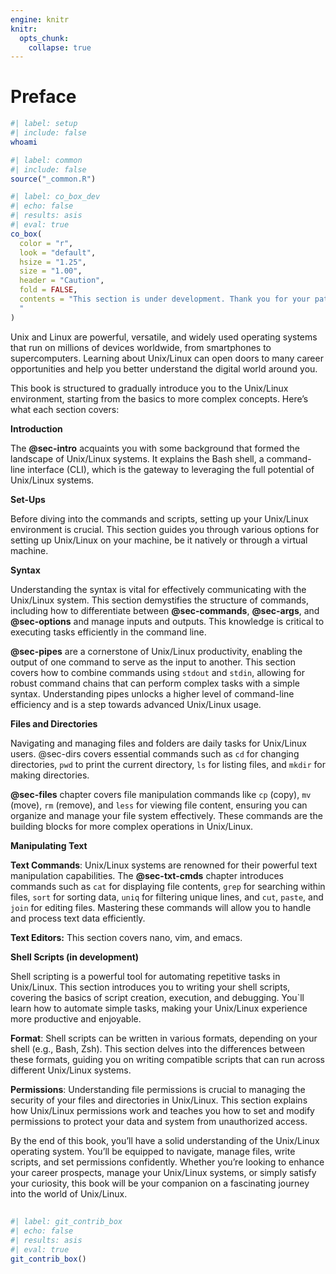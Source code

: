 ```yaml
---
engine: knitr
knitr:
  opts_chunk: 
    collapse: true
---
```


# Preface {#sec-preface .unnumbered}

```bash
#| label: setup
#| include: false
whoami
```

```r
#| label: common
#| include: false
source("_common.R")
```

```r
#| label: co_box_dev
#| echo: false
#| results: asis
#| eval: true
co_box(
  color = "r",
  look = "default", 
  hsize = "1.25", 
  size = "1.00", 
  header = "Caution", 
  fold = FALSE,
  contents = "This section is under development. Thank you for your patience.
  "
)
```

Unix and Linux are powerful, versatile, and widely used operating systems that run on millions of devices worldwide, from smartphones to supercomputers. Learning about Unix/Linux can open doors to many career opportunities and help you better understand the digital world around you.

This book is structured to gradually introduce you to the Unix/Linux environment, starting from the basics to more complex concepts. Here's what each section covers:

**Introduction**

The <strong>@sec-intro</strong> acquaints you with some background that formed the landscape of Unix/Linux systems. It explains the Bash shell, a command-line interface (CLI), which is the gateway to leveraging the full potential of Unix/Linux systems.

**Set-Ups**

Before diving into the commands and scripts, setting up your Unix/Linux environment is crucial. This section guides you through various options for setting up Unix/Linux on your machine, be it natively or through a virtual machine.

**Syntax**

Understanding the syntax is vital for effectively communicating with the Unix/Linux system. This section demystifies the structure of commands, including how to differentiate between <strong>@sec-commands</strong>, <strong>@sec-args</strong>, and <strong>@sec-options</strong> and manage inputs and outputs. This knowledge is critical to executing tasks efficiently in the command line.

<strong>@sec-pipes</strong> are a cornerstone of Unix/Linux productivity, enabling the output of one command to serve as the input to another. This section covers how to combine commands using `stdout` and `stdin`, allowing for robust command chains that can perform complex tasks with a simple syntax. Understanding pipes unlocks a higher level of command-line efficiency and is a step towards advanced Unix/Linux usage.

**Files and Directories**

Navigating and managing files and folders are daily tasks for Unix/Linux users. @sec-dirs covers essential commands such as `cd` for changing directories, `pwd` to print the current directory, `ls` for listing files, and `mkdir` for making directories.

<strong>@sec-files</strong> chapter covers file manipulation commands like `cp` (copy), `mv` (move), `rm` (remove), and `less` for viewing file content, ensuring you can organize and manage your file system effectively. These commands are the building blocks for more complex operations in Unix/Linux.

**Manipulating Text**

**Text Commands**: Unix/Linux systems are renowned for their powerful text manipulation capabilities. The <strong>@sec-txt-cmds</strong> chapter introduces commands such as `cat` for displaying file contents, `grep` for searching within files, `sort` for sorting data, `uniq` for filtering unique lines, and `cut`, `paste`, and `join` for editing files. Mastering these commands will allow you to handle and process text data efficiently.

**Text Editors:** This section covers nano, vim, and emacs.

**Shell Scripts (in development)**

Shell scripting is a powerful tool for automating repetitive tasks in Unix/Linux. This section introduces you to writing your shell scripts, covering the basics of script creation, execution, and debugging. You\`ll learn how to automate simple tasks, making your Unix/Linux experience more productive and enjoyable.

**Format**: Shell scripts can be written in various formats, depending on your shell (e.g., Bash, Zsh). This section delves into the differences between these formats, guiding you on writing compatible scripts that can run across different Unix/Linux systems.

**Permissions**: Understanding file permissions is crucial to managing the security of your files and directories in Unix/Linux. This section explains how Unix/Linux permissions work and teaches you how to set and modify permissions to protect your data and system from unauthorized access.

By the end of this book, you'll have a solid understanding of the Unix/Linux operating system. You'll be equipped to navigate, manage files, write scripts, and set permissions confidently. Whether you're looking to enhance your career prospects, manage your Unix/Linux systems, or simply satisfy your curiosity, this book will be your companion on a fascinating journey into the world of Unix/Linux.

## <!--# What This Book Is Not   -->

## <!--# Audience and Prerequisites -->

```r
#| label: git_contrib_box
#| echo: false
#| results: asis
#| eval: true
git_contrib_box()
```
